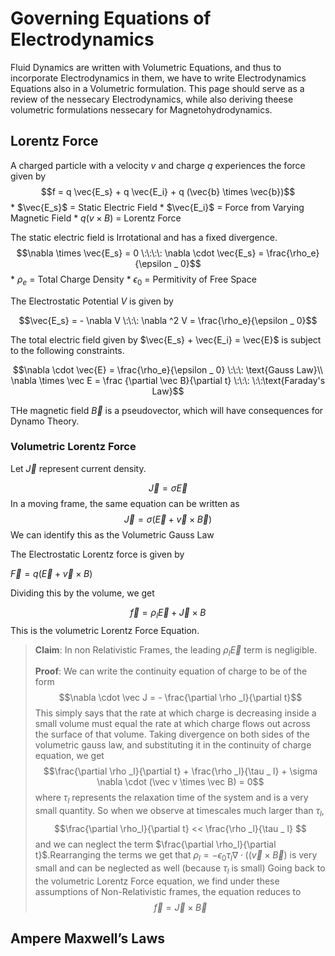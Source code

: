 # Governing Equations of Electrodynamics

Fluid Dynamics are written with Volumetric Equations, and thus to incorporate Electrodynamics in them, we have to write Electrodynamics Equations also in a Volumetric formulation. This page should serve as a review of the nessecary Electrodynamics, while also deriving theese volumetric formulations nessecary for Magnetohydrodynamics.

## Lorentz Force

A charged particle with a velocity $v$ and charge $q$ experiences the force given by 
$$f = q \vec{E_s} + q \vec{E_i} + q (\vec{b} \times \vec{b})$$ 
* $\vec{E_s}$ = Static Electric Field
* $\vec{E_i}$ = Force from Varying Magnetic Field
* $q(v\times B)$ = Lorentz Force

The static electric field is Irrotational and has a fixed divergence. 
$$\nabla \times \vec{E_s} = 0 \:\:\:\: \nabla \cdot \vec{E_s} =  \frac{\rho_e}{\epsilon _ 0}$$
* $\rho_e$ = Total Charge Density
* $\epsilon_0$ = Permitivity of Free Space

The Electrostatic Potential $V$ is given by 

$$\vec{E_s} = - \nabla V \:\:\: \nabla ^2 V = \frac{\rho_e}{\epsilon _ 0}$$

The total electric field given by $\vec{E_s} + \vec{E_i} = \vec{E}$ is subject to the following constraints. 

$$\nabla \cdot \vec{E} =  \frac{\rho_e}{\epsilon _ 0} \:\:\: \text{Gauss Law}\\ \nabla \times \vec E = \frac {\partial \vec B}{\partial t} \:\:\: \:\:\text{Faraday's Law}$$

THe magnetic field $\vec B$ is a pseudovector, which will have consequences for Dynamo Theory.

### Volumetric Lorentz Force

Let $\vec J$ represent current density.

$$\vec J = \sigma \vec E$$
In a moving frame, the same equation can be written as 
$$ \vec J= \sigma (\vec E + \vec v \times \vec B)$$
We can identify this as the Volumetric Gauss Law

The Electrostatic Lorentz force is given by 

$\vec F = q (\vec E + \vec v \times B)$

Dividing this by the volume, we get 

$$\vec f = \rho_l \vec E + \vec J \times B$$
This is the volumetric Lorentz Force Equation.

> **Claim**: In non Relativistic Frames, the leading $\rho_l \vec E$ term is negligible. 
> 
> **Proof**: 
> We can write the continuity equation of charge to be of the form
> $$\nabla \cdot \vec J = - \frac{\partial \rho _l}{\partial t}$$
> This simply says that the rate at which charge is decreasing inside a small volume must equal the rate at which charge flows out across the surface of that volume. 
> Taking divergence on both sides of the volumetric gauss law, and substituting it in the continuity of charge equation, we get
> $$\frac{\partial \rho _l}{\partial t} + \frac{\rho _l}{\tau _ l} + \sigma \nabla \cdot (\vec v \times \vec B) = 0$$
> where $\tau_l$ represents the relaxation time of the system and is a very small quantity.
> So when we observe at timescales much larger than $\tau _l$,
> $$\frac{\partial \rho_l}{\partial t} << \frac{\rho _l}{\tau _ l} $$
> and we can neglect the term $\frac{\partial \rho_l}{\partial t}$.Rearranging the terms we get that
> $\rho_l = - \epsilon _ 0 \tau _l \nabla \cdot ((\vec v \times \vec B)$ is very small and can be neglected as well (because $\tau _l$ is small)
> Going back to the volumetric Lorentz Force equation, we find under these assumptions of Non-Relativistic frames, the equation reduces to 
> $$\vec f = \vec J \times \vec B$$

## Ampere Maxwell's Laws

